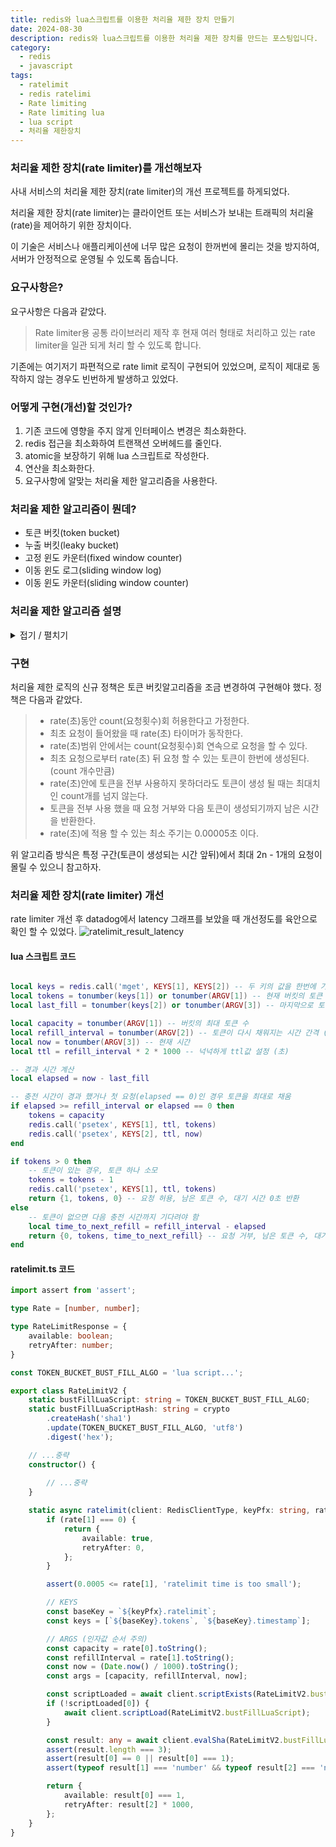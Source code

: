 ```yaml
---
title: redis와 lua스크립트를 이용한 처리율 제한 장치 만들기
date: 2024-08-30
description: redis와 lua스크립트를 이용한 처리율 제한 장치를 만드는 포스팅입니다.
category: 
  - redis
  - javascript
tags:
  - ratelimit
  - redis ratelimi
  - Rate limiting
  - Rate limiting lua
  - lua script
  - 처리율 제한장치
---
```



### 처리율 제한 장치(rate limiter)를 개선해보자
사내 서비스의 처리율 제한 장치(rate limiter)의 개선 프로젝트를 하게되었다.

처리율 제한 장치(rate limiter)는 클라이언트 또는 서비스가 보내는 트래픽의 처리율(rate)을 제어하기 위한 장치이다.

이 기술은 서비스나 애플리케이션에 너무 많은 요청이 한꺼번에 몰리는 것을 방지하여, 서버가 안정적으로 운영될 수 있도록 돕습니다.

### 요구사항은?
요구사항은 다음과 같았다.

> Rate limiter용 공통 라이브러리 제작 후 현재 여러 형태로 처리하고 있는 rate limiter을 일관 되게 처리 할 수 있도록 합니다.

기존에는 여기저기 파편적으로 rate limit 로직이 구현되어 있었으며, 로직이 제대로 동작하지 않는 경우도 빈번하게 발생하고 있었다.

### 어떻게 구현(개선)할 것인가?
1. 기존 코드에 영향을 주지 않게 인터페이스 변경은 최소화한다.
2. redis 접근을 최소화하여 트랜잭션 오버헤드를 줄인다.
3. atomic을 보장하기 위해 lua 스크립트로 작성한다.
4. 연산을 최소화한다.
5. 요구사항에 알맞는 처리율 제한 알고리즘을 사용한다.

### 처리율 제한 알고리즘이 뭔데?
- 토큰 버킷(token bucket)
- 누출 버킷(leaky bucket)
- 고정 윈도 카운터(fixed window counter)
- 이동 윈도 로그(sliding window log)
- 이동 윈도 카운터(sliding window counter)

### 처리율 제한 알고리즘 설명
<details>
<summary> 접기 / 펼치기 </summary> 

#### 토큰 버킷 (Token Bucket) 알고리즘
##### 동작 원리
- **버킷**: 이 버킷은 토큰을 저장하는 곳입니다. 시스템에 들어오는 각 요청을 처리하기 위해 토큰을 하나씩 사용합니다.
- **토큰 추가**: 정해진 속도로 버킷에 토큰이 추가됩니다. 만약 버킷이 가득 차면, 추가되지 않은 토큰은 사라집니다.
- **요청 처리**: 요청이 들어오면, 버킷에서 토큰을 하나 꺼내 요청을 처리합니다. 토큰이 없으면, 요청은 처리될 때까지 기다려야 합니다.
![token_bucket](/images/token_bucket.png)
##### 장점
- 구현이 쉽습니다.
- 메모리 사용 측면에서 효율적입니다.
- **유연성**: 트래픽이 일시적으로 증가하는 경우, 미리 축적된 토큰을 사용해 이를 처리할 수 있습니다.
- **안정성**: 요청이 폭발적으로 증가하는 경우에도 시스템이 정해진 속도로만 처리하기 때문에 시스템이 안정적으로 유지됩니다.
##### 단점
- **복잡성**: 구현과 관리가 상대적으로 복잡할 수 있습니다. 특히, 분산 시스템에서는 토큰의 동기화와 관리가 더 어려워질 수 있습니다.
- **토큰 버킷 크기**: 버킷의 크기를 적절히 설정하지 않으면, 너무 많은 트래픽을 한꺼번에 처리하려 해서 시스템에 부하를 줄 수 있습니다.

#### 노출 버킷 (Leaky Bucket) 알고리즘
##### 동작 원리
- **버킷**: 버킷은 들어오는 요청(물)을 저장하는 역할을 합니다.
- **노출(Leak)**: 버킷에 구멍이 나 있어서 일정한 속도로 물이 빠져나갑니다. 이 빠져나가는 물은 시스템이 처리할 수 있는 요청을 의미합니다.
- **과부하**: 버킷(버퍼)가 가득 차면, 새로운 요청은 버릴 수 있습니다. 이는 네트워크 혼잡 상황에서 시스템이 넘치지 않게 하는 역할을 합니다.
![leak_bucket](/images/leak_bucket.png)
##### 장점
- 큐의 크기가 제한되어 있어 메모리 사용량 측면에서 효율적입니다.
- **균일한 처리율**: 시스템이 일정한 속도로 요청을 처리하므로, 트래픽 폭증 시에도 안정적입니다.
- **간단한 구현**: 노출 버킷 알고리즘은 구현하기가 비교적 간단하며, 이해하기 쉽습니다.
##### 단점
- **유연성 부족**: 일정한 속도로만 요청을 처리할 수 있으므로, 일시적인 트래픽 증가에 유연하게 대응하기 어렵습니다.
- **버퍼 오버플로우**: 요청이 많이 들어올 경우 버킷이 가득 차서 새로운 요청을 버려야 할 수 있습니다. 이는 요청 손실을 의미합니다.

#### 고정 윈도 카운터 (Fixed Window Counter) 알고리즘
##### 동작 원리
- **시간 윈도 설정**: 고정 윈도 카운터는 전체 시간을 동일한 크기의 '윈도'로 나눕니다. 예를 들어, 하루를 24개의 1시간짜리 윈도로 나눌 수 있습니다.
- **카운터**: 각 윈도마다 하나의 카운터가 있습니다. 요청이 들어올 때마다 해당 윈도의 카운터가 1씩 증가합니다.
- **요청 제한**: 각 윈도에 설정된 한계에 도달하면, 그 윈도에서는 더 이상 요청을 받지 않습니다. 새 윈도가 시작될 때까지 기다려야 합니다.
![fixed_window_counter](/images/fixed_window_counter.png)
##### 장점
- **단순성**: 구현하기 쉽고 이해하기 간단합니다. 복잡한 알고리즘이 필요 없는 작은 시스템이나 애플리케이션에 적합할 수 있습니다.
- **성능**: 카운터만 업데이트하면 되기 때문에, 매우 빠르고 효율적입니다.
##### 단점
- **버스트 트래픽 처리 어려움**: 윈도가 바뀔 때마다 요청 한도가 초기화되므로, 윈도가 바뀌는 순간에 요청이 몰리면 시스템에 큰 부하가 발생할 수 있습니다.
- **정확한 제한 어려움**: 정확한 초 단위로 요청을 제한하기 어렵습니다. 예를 들어, 1분 윈도에서 60개의 요청을 허용하는 경우, 첫 10초에 모든 요청이 몰릴 수도 있습니다.

#### 이동 윈도 로그 (Sliding Window Log) 알고리즘
##### 동작 원리
이동 윈도 로그 알고리즘은 시간의 흐름에 따라 요청을 유연하게 처리할 수 있는 방법입니다. 이 알고리즘은 윈도의 고정된 크기를 유지하면서 시간이 지남에 따라 윈도를 '슬라이딩' 시키는 방식으로 작동합니다.
- **로그 기록**: 각 요청이 들어올 때, 그 요청의 타임스탬프를 로그에 기록합니다. 타임스탬프 데이터는 보통 Redis의 정렬 집합(sorted set)같은 캐시에 보관합니다.
- **이동 윈도**: 현재 시간을 기준으로 과거 일정 시간(예: 1분) 동안의 요청만을 고려합니다. 시간이 지나면서 이 윈도는 계속 앞으로 이동합니다.
- **윈도 업데이트**: 새로운 요청이 들어올 때마다 윈도를 업데이트하여, 오래된 요청을 윈도에서 제거하고 최근 요청을 포함시킵니다.
![sliding_window_log](/images/sliding_window_log.png)
##### 장점
- **유연성**: 이동 윈도 로그는 시간이 지남에 따라 요청을 더 유연하게 처리할 수 있어, 순간적인 트래픽 증가에도 잘 대응할 수 있습니다.
- **정밀한 제어**: 어느 순간의 윈도를 보더라도 허용되는 요청의 개수는 시스템의 처리율 한도를 넘지 않습니다.
##### 단점
- **자원 소모**: 각 요청의 타임스탬프를 저장하고 관리해야 하므로, 많은 요청을 처리하는 시스템에서는 메모리 사용량이 증가할 수 있습니다.
- **구현 복잡성**: 이동 윈도 로그 알고리즘은 다른 방법에 비해 구현이 복잡할 수 있으며, 정확한 시간 관리와 로그 처리가 필요합니다.

#### 이동 윈도 카운터 (Sliding Window Counter) 알고리즘
##### 동작 원리
이동 윈도 카운터 알고리즘은 처리율을 제한하고, 시스템의 부하를 관리하는 데 사용되는 방법입니다. 이 알고리즘은 특히 동적인 웹 애플리케이션과 서비스에서 유용하게 사용됩니다.
- **시간 윈도**: 시간을 작은 단위로 나누어 각 단위마다 요청 수를 세는 카운터를 둡니다.
- **이동**: 윈도는 시간이 지남에 따라 '이동'합니다. 즉, 새로운 시간 단위가 시작될 때마다 최신 요청을 반영하여 카운터를 업데이트합니다.
- **요청 제한**: 설정된 시간 동안 허용된 최대 요청 수를 넘으면, 추가 요청은 거부되거나 지연됩니다.
![sliding_window_counter](/images/sliding_window_counter.png)
##### 장점
- 이전 시간대의 평균 처리율에 따라 현재 윈도의 상태를 계산하므로 짧은 시간에 몰리는 트래픽에 잘 대응합니다.
- **정밀한 제어**: 시간 단위로 요청을 세밀하게 관리할 수 있어, 순간적인 트래픽 증가에도 유연하게 대응할 수 있습니다.
- **효율적인 자원 사용**: 고정 윈도 카운터에 비해 더 많은 요청을 처리할 수 있으며, 자원을 보다 효율적으로 사용합니다.
##### 단점
- **구현 복잡성**: 이동 윈도 카운터는 구현이 복잡할 수 있으며, 시간 관리와 카운터 업데이트에 주의가 필요합니다.
- **메모리 사용량**: 각 시간 단위마다 카운터를 유지해야 하므로, 많은 요청을 처리하는 시스템에서는 메모리 사용량이 증가할 수 있습니다.
</details> 


### 구현
처리율 제한 로직의 신규 정책은 토큰 버킷알고리즘을 조금 변경하여 구현해야 했다.
정책은 다음과 같았다.
> - rate(초)동안 count(요청횟수)회 허용한다고 가정한다.
> - 최초 요청이 들어왔을 때 rate(초) 타이머가 동작한다.
> - rate(초)범위 안에서는 count(요청횟수)회 연속으로 요청을 할 수 있다.
> - 최초 요청으로부터 rate(초) 뒤 요청 할 수 있는 토큰이 한번에 생성된다. (count 개수만큼)
> - rate(초)안에 토큰을 전부 사용하지 못하더라도 토큰이 생성 될 때는 최대치인 count개를 넘지 않는다.
> - 토큰을 전부 사용 했을 때 요청 거부와 다음 토큰이 생성되기까지 남은 시간을 반환한다.
> - rate(초)에 적용 할 수 있는 최소 주기는 0.00005초 이다.

위 알고리즘 방식은 특정 구간(토큰이 생성되는 시간 앞뒤)에서 최대 2n - 1개의 요청이 몰릴 수 있으니 참고하자.

### 처리율 제한 장치(rate limiter) 개선
rate limiter 개선 후 datadog에서 latency 그래프를 보았을 때 개선정도를 육안으로 확인 할 수 있었다.
![ratelimit_result_latency](/images/ratelimit_result_latency.png)

#### lua 스크립트 코드
```lua

local keys = redis.call('mget', KEYS[1], KEYS[2]) -- 두 키의 값을 한번에 가져옴
local tokens = tonumber(keys[1]) or tonumber(ARGV[1]) -- 현재 버킷의 토큰 개수
local last_fill = tonumber(keys[2]) or tonumber(ARGV[3]) -- 마지막으로 토큰이 충전된 시간

local capacity = tonumber(ARGV[1]) -- 버킷의 최대 토큰 수
local refill_interval = tonumber(ARGV[2]) -- 토큰이 다시 채워지는 시간 간격 (초)
local now = tonumber(ARGV[3]) -- 현재 시간
local ttl = refill_interval * 2 * 1000 -- 넉넉하게 ttl값 설정 (초)

-- 경과 시간 계산
local elapsed = now - last_fill

-- 충전 시간이 경과 했거나 첫 요청(elapsed == 0)인 경우 토큰을 최대로 채움
if elapsed >= refill_interval or elapsed == 0 then
    tokens = capacity
    redis.call('psetex', KEYS[1], ttl, tokens)
    redis.call('psetex', KEYS[2], ttl, now)
end

if tokens > 0 then
    -- 토큰이 있는 경우, 토큰 하나 소모
    tokens = tokens - 1
    redis.call('psetex', KEYS[1], ttl, tokens)
    return {1, tokens, 0} -- 요청 허용, 남은 토큰 수, 대기 시간 0초 반환
else
    -- 토큰이 없으면 다음 충전 시간까지 기다려야 함
    local time_to_next_refill = refill_interval - elapsed
    return {0, tokens, time_to_next_refill} -- 요청 거부, 남은 토큰 수, 대기 시간 반환
end
```

#### ratelimit.ts 코드
```typescript
import assert from 'assert';

type Rate = [number, number];

type RateLimitResponse = {
    available: boolean;
    retryAfter: number;
}

const TOKEN_BUCKET_BUST_FILL_ALGO = 'lua script...';

export class RateLimitV2 {
    static bustFillLuaScript: string = TOKEN_BUCKET_BUST_FILL_ALGO;
    static bustFillLuaScriptHash: string = crypto
        .createHash('sha1')
        .update(TOKEN_BUCKET_BUST_FILL_ALGO, 'utf8')
        .digest('hex');

    // ...중략
    constructor() {
        
        // ...중략
    }

    static async ratelimit(client: RedisClientType, keyPfx: string, rate: Rate): Promise<RateLimitResponse> {
        if (rate[1] === 0) {
            return {
                available: true,
                retryAfter: 0,
            };
        }

        assert(0.0005 <= rate[1], 'ratelimit time is too small');

        // KEYS
        const baseKey = `${keyPfx}.ratelimit`;
        const keys = [`${baseKey}.tokens`, `${baseKey}.timestamp`];

        // ARGS (인자값 순서 주의)
        const capacity = rate[0].toString();
        const refillInterval = rate[1].toString();
        const now = (Date.now() / 1000).toString();
        const args = [capacity, refillInterval, now];

        const scriptLoaded = await client.scriptExists(RateLimitV2.bustFillLuaScriptHash);
        if (!scriptLoaded[0]) {
            await client.scriptLoad(RateLimitV2.bustFillLuaScript);
        }

        const result: any = await client.evalSha(RateLimitV2.bustFillLuaScriptHash, {keys, arguments: args});
        assert(result.length === 3);
        assert(result[0] == 0 || result[0] === 1);
        assert(typeof result[1] === 'number' && typeof result[2] === 'number');

        return {
            available: result[0] === 1,
            retryAfter: result[2] * 1000,
        };
    }
}
```